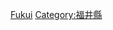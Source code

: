 {{Catnav|頁面分類|各種主題的頁面分類|按國家分類|各國地理|日本地理}}
{{Catnav|頁面分類|地理|各國地理|日本地理}}
{{日本行政區劃分類導航|地理}}
{{Commons category|Geography of Fukui prefecture}}

[[Category:日本各都道府縣地理|Fukui]]
[[Category:福井縣|Category:福井縣]]
